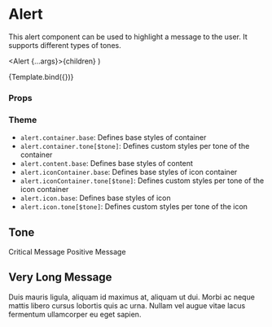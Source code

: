 
<Meta title="Components/Alert/Alert" component={Alert} />

# Alert

This alert component can be used to highlight a message to the user.
It supports different types of tones.

  <Alert {...args}>{children}</Alert>
)

<Canvas>
  <Story
    name="Default"
    args={{ children: 'Critical Message.', tone: Tone.critical }}
  >
    {Template.bind({})}
  </Story>
</Canvas>

### Props

<ArgsTable story="Default" />

### Theme

- `alert.container.base`: Defines base styles of container
- `alert.container.tone[$tone]`: Defines custom styles per tone of the container
- `alert.content.base`: Defines base styles of content
- `alert.iconContainer.base`: Defines base styles of icon container
- `alert.iconContainer.tone[$tone]`: Defines custom styles per tone of the icon container
- `alert.icon.base`: Defines base styles of icon
- `alert.icon.tone[$tone]`: Defines custom styles per tone of the icon

## Tone

<Canvas>
  <Story name="Critical">
    <Alert tone={Tone.critical}>Critical Message</Alert>
  </Story>
  <Story name="Positive">
    <Alert tone={Tone.positive}>Positive Message</Alert>
  </Story>
</Canvas>

## Very Long Message

<Canvas>
  <Story name="Very Long Message">
    <Alert tone={Tone.critical}>
      Duis mauris ligula, aliquam id maximus at, aliquam ut dui. Morbi ac neque
      mattis libero cursus lobortis quis ac urna. Nullam vel augue vitae lacus
      fermentum ullamcorper eu eget sapien.
    </Alert>
  </Story>
</Canvas>
